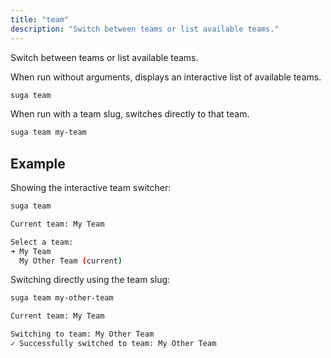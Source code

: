 ```yaml
---
title: "team"
description: "Switch between teams or list available teams."
---
```


Switch between teams or list available teams.

When run without arguments, displays an interactive list of available teams.

```bash
suga team
```

When run with a team slug, switches directly to that team.

```bash
suga team my-team
```

## Example

Showing the interactive team switcher:

```bash
suga team

Current team: My Team

Select a team:
➜ My Team
  My Other Team (current)
```

Switching directly using the team slug:

```bash
suga team my-other-team

Current team: My Team

Switching to team: My Other Team
✓ Successfully switched to team: My Other Team
```
